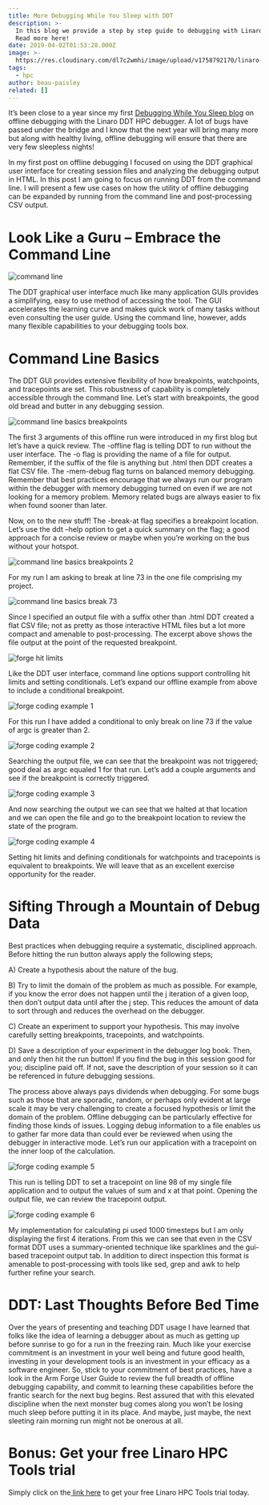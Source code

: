 ```yaml
---
title: More Debugging While You Sleep with DDT
description: >-
  In this blog we provide a step by step guide to debugging with Linaro DDT.
  Read more here!
date: 2019-04-02T01:53:28.000Z
image: >-
  https://res.cloudinary.com/dl7c2wmhi/image/upload/v1758792170/linaro-website/images/blog/Datacenter
tags:
  - hpc
author: beau-paisley
related: []
---
```


It’s been close to a year since my first [Debugging While You Sleep blog](https://www.linaro.org/blog/debugging-while-you-sleep-using-linaro-ddt/) on offline debugging with the Linaro DDT HPC debugger.  A lot of bugs have passed under the bridge and I know that the next year will bring many more but along with healthy living, offline debugging will ensure that there are very few sleepless nights!

In my first post on offline debugging I focused on using the DDT graphical user interface for creating session files and analyzing the debugging output in HTML. In this post I am going to focus on running DDT from the command line. I will present a few use cases on how the utility of offline debugging can be expanded by running from the command line and post-processing CSV output.

# Look Like a Guru – Embrace the Command Line

![command line](https://res.cloudinary.com/dl7c2wmhi/image/upload/v1758792170/linaro-website/images/blog/command-line)

The DDT graphical user interface much like many application GUIs provides a simplifying, easy to use method of accessing the tool. The GUI accelerates the learning curve and makes quick work of many tasks without even consulting the user guide.  Using the command line, however, adds many flexible capabilities to your debugging tools box.

# Command Line Basics

The DDT GUI provides extensive flexibility of how breakpoints, watchpoints, and tracepoints are set. This robustness of capability is completely accessible through the command line. Let’s start with breakpoints, the good old bread and butter in any debugging session.

![command line basics breakpoints](https://res.cloudinary.com/dl7c2wmhi/image/upload/v1758792170/linaro-website/images/blog/command-line-basics-breakpoints)

The first 3 arguments of this offline run were introduced in my first blog but let’s have a quick review. The -offline flag is telling DDT to run without the user interface. The -o flag is providing the name of a file for output.  Remember, if the suffix of the file is anything but .html then DDT creates a flat CSV file. The -mem-debug flag turns on balanced memory debugging. Remember that best practices encourage that we always run our program within the debugger with memory debugging turned on even if we are not looking for a memory problem.  Memory related bugs are always easier to fix when found sooner than later.

Now, on to the new stuff! The -break-at flag specifies a breakpoint location. Let’s use the ddt –help option to get a quick summary on the flag; a good approach for a concise review or maybe when you’re working on the bus without your hotspot.

![command line basics breakpoints 2](https://res.cloudinary.com/dl7c2wmhi/image/upload/v1758792170/linaro-website/images/blog/command-line-basics-breakpoints-2)

For my run I am asking to break at line 73 in the one file comprising my project.

![command line basics break 73](https://res.cloudinary.com/dl7c2wmhi/image/upload/v1758792170/linaro-website/images/blog/command-line-basics-break-73)

Since I specified an output file with a suffix other than .html DDT created a flat CSV file; not as pretty as those interactive HTML files but a lot more compact and amenable to post-processing. The excerpt above shows the file output at the point of the requested breakpoint.

![forge hit  limits](https://res.cloudinary.com/dl7c2wmhi/image/upload/v1758792170/linaro-website/images/blog/forge-hit-limits)

Like the DDT user interface, command line options support controlling hit limits and setting conditionals.  Let’s expand our offline example from above to include a conditional breakpoint.

![forge coding example 1](https://res.cloudinary.com/dl7c2wmhi/image/upload/v1758792170/linaro-website/images/blog/forge-coding-example-1)

For this run I have added a conditional to only break on line 73 if the value of argc is greater than 2.

![forge coding example 2](https://res.cloudinary.com/dl7c2wmhi/image/upload/v1758792170/linaro-website/images/blog/forge-coding-example-2)

Searching the output file, we can see that the breakpoint was not triggered; good deal as argc equaled 1 for that run.  Let’s add a couple arguments and see if the breakpoint is correctly triggered.

![forge coding example 3](https://res.cloudinary.com/dl7c2wmhi/image/upload/v1758792170/linaro-website/images/blog/forge-coding-example-3)

And now searching the output we can see that we halted at that location and we can open the file and go to the breakpoint location to review the state of the program.

![forge coding example 4](https://res.cloudinary.com/dl7c2wmhi/image/upload/v1758792170/linaro-website/images/blog/forge-coding-example-4)

Setting hit limits and defining conditionals for watchpoints and tracepoints is equivalent to breakpoints.  We will leave that as an excellent exercise opportunity for the reader.

# Sifting Through a Mountain of Debug Data

Best practices when debugging require a systematic, disciplined approach.  Before hitting the run button always apply the following steps;

A) Create a hypothesis about the nature of the bug.

B) Try to limit the domain of the problem as much as possible. For example, if you know the error does not happen until the j iteration of a given loop, then don’t output data until after the j step. This reduces the amount of data to sort through and reduces the overhead on the debugger.

C) Create an experiment to support your hypothesis. This may involve carefully setting breakpoints, tracepoints, and watchpoints.

D) Save a description of your experiment in the debugger log book. Then, and only then hit the run button! If you find the bug in this session good for you; discipline paid off. If not, save the description of your session so it can be referenced in future debugging sessions.

The process above always pays dividends when debugging. For some bugs such as those that are sporadic, random, or perhaps only evident at large scale it may be very challenging to create a focused hypothesis or limit the domain of the problem. Offline debugging can be particularly effective for finding those kinds of issues. Logging debug information to a file enables us to gather far more data than could ever be reviewed when using the debugger in interactive mode. Let’s run our application with a tracepoint on the inner loop of the calculation.

![forge coding example 5](https://res.cloudinary.com/dl7c2wmhi/image/upload/v1758792170/linaro-website/images/blog/forge-coding-example-5)

This run is telling DDT to set a tracepoint on line 98 of my single file application and to output the values of sum and x at that point. Opening the output file, we can review the tracepoint output.

![forge coding example 6](https://res.cloudinary.com/dl7c2wmhi/image/upload/v1758792170/linaro-website/images/blog/forge-coding-example-6)

My implementation for calculating pi used 1000 timesteps but I am only displaying the first 4 iterations. From this we can see that even in the CSV format DDT uses a summary-oriented technique like sparklines and the gui-based tracepoint output tab. In addition to direct inspection this format is amenable to post-processing with tools like sed, grep and awk to help further refine your search.

# DDT: Last Thoughts Before Bed Time

Over the years of presenting and teaching DDT usage I have learned that folks like the idea of learning a debugger about as much as getting up before sunrise to go for a run in the freezing rain. Much like your exercise commitment is an investment in your well being and future good health, investing in your development tools is an investment in your efficacy as a software engineer. So, stick to your commitment of best practices, have a look in the Arm Forge User Guide to review the full breadth of offline debugging capability, and commit to learning these capabilities before the frantic search for the next bug begins. Rest assured that with this elevated discipline when the next monster bug comes along you won’t be losing much sleep before putting it in its place.  And maybe, just maybe, the next sleeting rain morning run might not be onerous at all.

# Bonus: Get your free Linaro HPC Tools trial

Simply click on the[ link here](https://www.linaroforge.com/freeTrial/) to get your free Linaro HPC Tools trial today.
